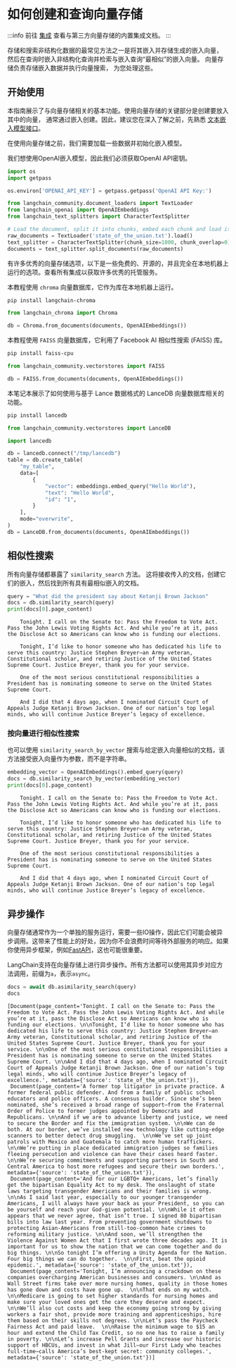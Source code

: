 # 如何创建和查询向量存储

:::info
前往 [集成](/docs/integrations/vectorstores/) 查看与第三方向量存储的内置集成文档。
:::

存储和搜索非结构化数据的最常见方法之一是将其嵌入并存储生成的嵌入向量，
然后在查询时嵌入非结构化查询并检索与嵌入查询“最相似”的嵌入向量。
向量存储负责存储嵌入数据并执行向量搜索，
为您处理这些。

## 开始使用

本指南展示了与向量存储相关的基本功能。使用向量存储的关键部分是创建要放入其中的向量，
通常通过嵌入创建。因此，建议您在深入了解之前，先熟悉 [文本嵌入模型接口](/docs/how_to/embed_text)。

在使用向量存储之前，我们需要加载一些数据并初始化嵌入模型。

我们想使用OpenAI嵌入模型，因此我们必须获取OpenAI API密钥。

```python
import os
import getpass

os.environ['OPENAI_API_KEY'] = getpass.getpass('OpenAI API Key:')
```

```python
from langchain_community.document_loaders import TextLoader
from langchain_openai import OpenAIEmbeddings
from langchain_text_splitters import CharacterTextSplitter

# Load the document, split it into chunks, embed each chunk and load it into the vector store.
raw_documents = TextLoader('state_of_the_union.txt').load()
text_splitter = CharacterTextSplitter(chunk_size=1000, chunk_overlap=0)
documents = text_splitter.split_documents(raw_documents)
```


有许多优秀的向量存储选项，以下是一些免费的、开源的，并且完全在本地机器上运行的选项。查看所有集成以获取许多优秀的托管服务。


<Tabs>
  <TabItem value="chroma" label="Chroma" default>

本教程使用 `chroma` 向量数据库，它作为库在本地机器上运行。

```bash
pip install langchain-chroma
```

```python
from langchain_chroma import Chroma

db = Chroma.from_documents(documents, OpenAIEmbeddings())
```

  </TabItem>
  <TabItem value="faiss" label="FAISS">

本教程使用 `FAISS` 向量数据库，它利用了 Facebook AI 相似性搜索 (FAISS) 库。

```bash
pip install faiss-cpu
```

```python
from langchain_community.vectorstores import FAISS

db = FAISS.from_documents(documents, OpenAIEmbeddings())
```

  </TabItem>
  <TabItem value="lance" label="Lance">

本笔记本展示了如何使用与基于 Lance 数据格式的 LanceDB 向量数据库相关的功能。

```bash
pip install lancedb
```

```python
from langchain_community.vectorstores import LanceDB

import lancedb

db = lancedb.connect("/tmp/lancedb")
table = db.create_table(
    "my_table",
    data=[
        {
            "vector": embeddings.embed_query("Hello World"),
            "text": "Hello World",
            "id": "1",
        }
    ],
    mode="overwrite",
)
db = LanceDB.from_documents(documents, OpenAIEmbeddings())
```

  </TabItem>
</Tabs>


## 相似性搜索

所有向量存储都暴露了 `similarity_search` 方法。
这将接收传入的文档，创建它们的嵌入，然后找到所有具有最相似嵌入的文档。

```python
query = "What did the president say about Ketanji Brown Jackson"
docs = db.similarity_search(query)
print(docs[0].page_content)
```

```output
    Tonight. I call on the Senate to: Pass the Freedom to Vote Act. Pass the John Lewis Voting Rights Act. And while you’re at it, pass the Disclose Act so Americans can know who is funding our elections.

    Tonight, I’d like to honor someone who has dedicated his life to serve this country: Justice Stephen Breyer—an Army veteran, Constitutional scholar, and retiring Justice of the United States Supreme Court. Justice Breyer, thank you for your service.

    One of the most serious constitutional responsibilities a President has is nominating someone to serve on the United States Supreme Court.

    And I did that 4 days ago, when I nominated Circuit Court of Appeals Judge Ketanji Brown Jackson. One of our nation’s top legal minds, who will continue Justice Breyer’s legacy of excellence.
```


### 按向量进行相似性搜索

也可以使用 `similarity_search_by_vector` 搜索与给定嵌入向量相似的文档，该方法接受嵌入向量作为参数，而不是字符串。

```python
embedding_vector = OpenAIEmbeddings().embed_query(query)
docs = db.similarity_search_by_vector(embedding_vector)
print(docs[0].page_content)
```

```output
    Tonight. I call on the Senate to: Pass the Freedom to Vote Act. Pass the John Lewis Voting Rights Act. And while you’re at it, pass the Disclose Act so Americans can know who is funding our elections.

    Tonight, I’d like to honor someone who has dedicated his life to serve this country: Justice Stephen Breyer—an Army veteran, Constitutional scholar, and retiring Justice of the United States Supreme Court. Justice Breyer, thank you for your service.

    One of the most serious constitutional responsibilities a President has is nominating someone to serve on the United States Supreme Court.

    And I did that 4 days ago, when I nominated Circuit Court of Appeals Judge Ketanji Brown Jackson. One of our nation’s top legal minds, who will continue Justice Breyer’s legacy of excellence.
```


## 异步操作


向量存储通常作为一个单独的服务运行，需要一些IO操作，因此它们可能会被异步调用。这带来了性能上的好处，因为你不会浪费时间等待外部服务的响应。如果你使用异步框架，例如[FastAPI](https://fastapi.tiangolo.com/)，这也可能很重要。

LangChain支持在向量存储上进行异步操作。所有方法都可以使用其异步对应方法调用，前缀为`a`，表示`async`。

```python
docs = await db.asimilarity_search(query)
docs
```

```output
[Document(page_content='Tonight. I call on the Senate to: Pass the Freedom to Vote Act. Pass the John Lewis Voting Rights Act. And while you’re at it, pass the Disclose Act so Americans can know who is funding our elections. \n\nTonight, I’d like to honor someone who has dedicated his life to serve this country: Justice Stephen Breyer—an Army veteran, Constitutional scholar, and retiring Justice of the United States Supreme Court. Justice Breyer, thank you for your service. \n\nOne of the most serious constitutional responsibilities a President has is nominating someone to serve on the United States Supreme Court. \n\nAnd I did that 4 days ago, when I nominated Circuit Court of Appeals Judge Ketanji Brown Jackson. One of our nation’s top legal minds, who will continue Justice Breyer’s legacy of excellence.', metadata={'source': 'state_of_the_union.txt'}),
 Document(page_content='A former top litigator in private practice. A former federal public defender. And from a family of public school educators and police officers. A consensus builder. Since she’s been nominated, she’s received a broad range of support—from the Fraternal Order of Police to former judges appointed by Democrats and Republicans. \n\nAnd if we are to advance liberty and justice, we need to secure the Border and fix the immigration system. \n\nWe can do both. At our border, we’ve installed new technology like cutting-edge scanners to better detect drug smuggling.  \n\nWe’ve set up joint patrols with Mexico and Guatemala to catch more human traffickers.  \n\nWe’re putting in place dedicated immigration judges so families fleeing persecution and violence can have their cases heard faster. \n\nWe’re securing commitments and supporting partners in South and Central America to host more refugees and secure their own borders.', metadata={'source': 'state_of_the_union.txt'}),
 Document(page_content='And for our LGBTQ+ Americans, let’s finally get the bipartisan Equality Act to my desk. The onslaught of state laws targeting transgender Americans and their families is wrong. \n\nAs I said last year, especially to our younger transgender Americans, I will always have your back as your President, so you can be yourself and reach your God-given potential. \n\nWhile it often appears that we never agree, that isn’t true. I signed 80 bipartisan bills into law last year. From preventing government shutdowns to protecting Asian-Americans from still-too-common hate crimes to reforming military justice. \n\nAnd soon, we’ll strengthen the Violence Against Women Act that I first wrote three decades ago. It is important for us to show the nation that we can come together and do big things. \n\nSo tonight I’m offering a Unity Agenda for the Nation. Four big things we can do together.  \n\nFirst, beat the opioid epidemic.', metadata={'source': 'state_of_the_union.txt'}),
 Document(page_content='Tonight, I’m announcing a crackdown on these companies overcharging American businesses and consumers. \n\nAnd as Wall Street firms take over more nursing homes, quality in those homes has gone down and costs have gone up.  \n\nThat ends on my watch. \n\nMedicare is going to set higher standards for nursing homes and make sure your loved ones get the care they deserve and expect. \n\nWe’ll also cut costs and keep the economy going strong by giving workers a fair shot, provide more training and apprenticeships, hire them based on their skills not degrees. \n\nLet’s pass the Paycheck Fairness Act and paid leave.  \n\nRaise the minimum wage to $15 an hour and extend the Child Tax Credit, so no one has to raise a family in poverty. \n\nLet’s increase Pell Grants and increase our historic support of HBCUs, and invest in what Jill—our First Lady who teaches full-time—calls America’s best-kept secret: community colleges.', metadata={'source': 'state_of_the_union.txt'})]
```
